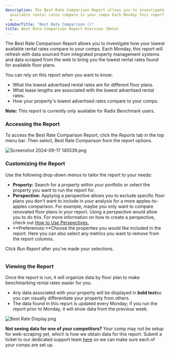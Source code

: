 ```yaml
---
description: The Best Rate Comparison Report allows you to investigate how your lowest
  available rental rates compare to your comps Each Monday this report will refresh
  w...
sidebarTitle: "Best Rate Comparison ()"
title: Best Rate Comparison Report Overview (Beta)
---
```


The Best Rate Comparison Report allows you to investigate how your lowest available rental rates compare to your comps. Each Monday, this report will refresh with data sourced from integrated property management systems and data scraped from the web to bring you the lowest rental rates found for available floor plans.


You can rely on this report when you want to know:


* What the lowest advertised rental rates are for different floor plans.
* What lease lengths are associated with the lowest advertised rental rates.
* How your property's lowest advertised rates compare to your comps.



**Note:** This report is currently only available for Radix Benchmark users. 



### Accessing the Report


To access the Best Rate Comparison Report, click the *Reports* tab in the top menu bar. Then select, Best Rate Comparison from the report options. 


<Frame>
  <img src="/images/radix/f01faf4c4df36a50f3046ca890dc8c62439e638c.png" alt="Screenshot 2024-09-17 145539.png" />
</Frame>


### Customizing the Report


Use the following drop-down menus to tailor the report to your needs:


* **Property:** Search for a property within your portfolio or select the property you want to run the report for.
* **Perspective:** Applying a perspective allows you to exclude specific floor plans you don't want to include in your analysis for a more apples-to-apples comparison. For example, maybe you only want to compare renovated floor plans in your report. Using a perspective would allow you to do this. For more information on how to create a perspective, check out [How to Use Perspectives.](kb://article/zendesk:radix:7313516628749)
* **Preferences:**Choose the properties you would like included in the report. Here you can also select any metrics you want to remove from the report columns.


Click *Run Report* after you've made your selections. 


<Frame>
  <img src="/images/radix/4cef084397b5553a09b04a333e4d3c69a9d8c3b6.png" alt="" />
</Frame>


### Viewing the Report


Once the report is run, it will organize data by floor plan to make benchmarking rental rates easier for you.


* Any data associated with your property will be displayed in **bold text**so you can visually differentiate your property from others.
* The data found in this report is updated every Monday; if you run the report prior to Monday, it will show data from the previous week.


<Frame>
  <img src="/images/radix/d589a8e60b3ee558c1efa409d2192412d0b2db1c.png" alt="Best Rate Display.png" />
</Frame>



**Not seeing data for one of your competitors?** Your comp may not be setup for web-scraping yet, which is how we obtain data for this report. Submit a ticket to our dedicated support team [here](https://help.radix.com/hc/en-us/requests/new) so we can make sure each of your comps are set up.
